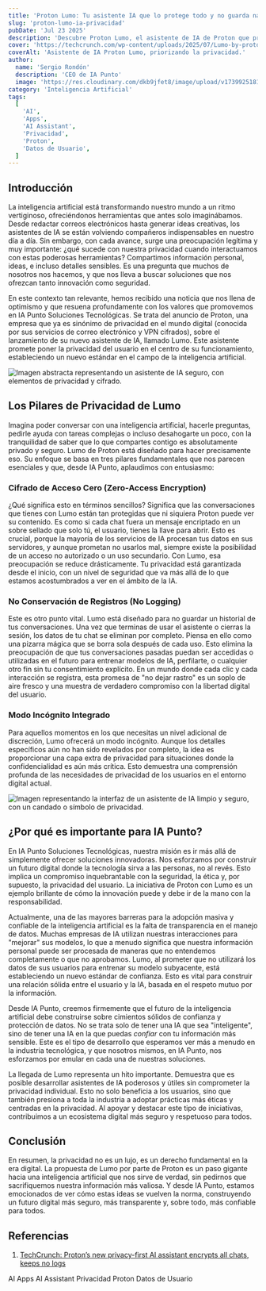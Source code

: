 ```yaml
---
title: 'Proton Lumo: Tu asistente IA que lo protege todo y no guarda nada.'
slug: 'proton-lumo-ia-privacidad'
pubDate: 'Jul 23 2025'
description: 'Descubre Proton Lumo, el asistente de IA de Proton que prioriza tu privacidad con cifrado de acceso cero, sin conservación de registros y modo incógnito, estableciendo un nuevo estándar de seguridad en la inteligencia artificial.'
cover: 'https://techcrunch.com/wp-content/uploads/2025/07/Lumo-by-proton.jpeg'
coverAlt: 'Asistente de IA Proton Lumo, priorizando la privacidad.'
author:
  name: 'Sergio Rondón'
  description: 'CEO de IA Punto'
  image: 'https://res.cloudinary.com/dkb9jfet8/image/upload/v1739925181/sergio_gdcaeh.png'
category: 'Inteligencia Artificial'
tags:
  [
    'AI',
    'Apps',
    'AI Assistant',
    'Privacidad',
    'Proton',
    'Datos de Usuario',
  ]
---
```


<h2 id="introduccion">Introducción</h2>

La inteligencia artificial está transformando nuestro mundo a un ritmo vertiginoso, ofreciéndonos herramientas que antes solo imaginábamos. Desde redactar correos electrónicos hasta generar ideas creativas, los asistentes de IA se están volviendo compañeros indispensables en nuestro día a día. Sin embargo, con cada avance, surge una preocupación legítima y muy importante: ¿qué sucede con nuestra privacidad cuando interactuamos con estas poderosas herramientas? Compartimos información personal, ideas, e incluso detalles sensibles. Es una pregunta que muchos de nosotros nos hacemos, y que nos lleva a buscar soluciones que nos ofrezcan tanto innovación como seguridad.

En este contexto tan relevante, hemos recibido una noticia que nos llena de optimismo y que resuena profundamente con los valores que promovemos en IA Punto Soluciones Tecnológicas. Se trata del anuncio de Proton, una empresa que ya es sinónimo de privacidad en el mundo digital (conocida por sus servicios de correo electrónico y VPN cifrados), sobre el lanzamiento de su nuevo asistente de IA, llamado Lumo. Este asistente promete poner la privacidad del usuario en el centro de su funcionamiento, estableciendo un nuevo estándar en el campo de la inteligencia artificial.

<img src="https://images.unsplash.com/photo-1620023023712-4f7f6f1f3a3a?auto=format&fit=crop&w=800&q=80" alt="Imagen abstracta representando un asistente de IA seguro, con elementos de privacidad y cifrado." />

<h2 id="los-pilares-de-privacidad-de-lumo">Los Pilares de Privacidad de Lumo</h2>

Imagina poder conversar con una inteligencia artificial, hacerle preguntas, pedirle ayuda con tareas complejas o incluso desahogarte un poco, con la tranquilidad de saber que lo que compartes contigo es absolutamente privado y seguro. Lumo de Proton está diseñado para hacer precisamente eso. Su enfoque se basa en tres pilares fundamentales que nos parecen esenciales y que, desde IA Punto, aplaudimos con entusiasmo:

<h3 id="cifrado-de-acceso-cero-zero-access-encryption">Cifrado de Acceso Cero (Zero-Access Encryption)</h3>

¿Qué significa esto en términos sencillos? Significa que las conversaciones que tienes con Lumo están tan protegidas que ni siquiera Proton puede ver su contenido. Es como si cada chat fuera un mensaje encriptado en un sobre sellado que solo tú, el usuario, tienes la llave para abrir. Esto es crucial, porque la mayoría de los servicios de IA procesan tus datos en sus servidores, y aunque prometan no usarlos mal, siempre existe la posibilidad de un acceso no autorizado o un uso secundario. Con Lumo, esa preocupación se reduce drásticamente. Tu privacidad está garantizada desde el inicio, con un nivel de seguridad que va más allá de lo que estamos acostumbrados a ver en el ámbito de la IA.

<h3 id="no-conservacion-de-registros-no-logging">No Conservación de Registros (No Logging)</h3>

Este es otro punto vital. Lumo está diseñado para no guardar un historial de tus conversaciones. Una vez que terminas de usar el asistente o cierras la sesión, los datos de tu chat se eliminan por completo. Piensa en ello como una pizarra mágica que se borra sola después de cada uso. Esto elimina la preocupación de que tus conversaciones pasadas puedan ser accedidas o utilizadas en el futuro para entrenar modelos de IA, perfilarte, o cualquier otro fin sin tu consentimiento explícito. En un mundo donde cada clic y cada interacción se registra, esta promesa de "no dejar rastro" es un soplo de aire fresco y una muestra de verdadero compromiso con la libertad digital del usuario.

<h3 id="modo-incognito-integrado">Modo Incógnito Integrado</h3>

Para aquellos momentos en los que necesitas un nivel adicional de discreción, Lumo ofrecerá un modo incógnito. Aunque los detalles específicos aún no han sido revelados por completo, la idea es proporcionar una capa extra de privacidad para situaciones donde la confidencialidad es aún más crítica. Esto demuestra una comprensión profunda de las necesidades de privacidad de los usuarios en el entorno digital actual.

<img src="https://images.unsplash.com/photo-1542845181-a20c35e38a16?auto=format&fit=crop&w=800&q=80" alt="Imagen representando la interfaz de un asistente de IA limpio y seguro, con un candado o símbolo de privacidad." />

<h2 id="por-que-es-importante-para-ia-punto">¿Por qué es importante para IA Punto?</h2>

En IA Punto Soluciones Tecnológicas, nuestra misión es ir más allá de simplemente ofrecer soluciones innovadoras. Nos esforzamos por construir un futuro digital donde la tecnología sirva a las personas, no al revés. Esto implica un compromiso inquebrantable con la seguridad, la ética y, por supuesto, la privacidad del usuario. La iniciativa de Proton con Lumo es un ejemplo brillante de cómo la innovación puede y debe ir de la mano con la responsabilidad.

Actualmente, una de las mayores barreras para la adopción masiva y confiable de la inteligencia artificial es la falta de transparencia en el manejo de datos. Muchas empresas de IA utilizan nuestras interacciones para "mejorar" sus modelos, lo que a menudo significa que nuestra información personal puede ser procesada de maneras que no entendemos completamente o que no aprobamos. Lumo, al prometer que no utilizará los datos de sus usuarios para entrenar su modelo subyacente, está estableciendo un nuevo estándar de confianza. Esto es vital para construir una relación sólida entre el usuario y la IA, basada en el respeto mutuo por la información.

Desde IA Punto, creemos firmemente que el futuro de la inteligencia artificial debe construirse sobre cimientos sólidos de confianza y protección de datos. No se trata solo de tener una IA que sea "inteligente", sino de tener una IA en la que puedas *confiar* con tu información más sensible. Este es el tipo de desarrollo que esperamos ver más a menudo en la industria tecnológica, y que nosotros mismos, en IA Punto, nos esforzamos por emular en cada una de nuestras soluciones.

La llegada de Lumo representa un hito importante. Demuestra que es posible desarrollar asistentes de IA poderosos y útiles sin comprometer la privacidad individual. Esto no solo beneficia a los usuarios, sino que también presiona a toda la industria a adoptar prácticas más éticas y centradas en la privacidad. Al apoyar y destacar este tipo de iniciativas, contribuimos a un ecosistema digital más seguro y respetuoso para todos.

<h2 id="conclusion">Conclusión</h2>

En resumen, la privacidad no es un lujo, es un derecho fundamental en la era digital. La propuesta de Lumo por parte de Proton es un paso gigante hacia una inteligencia artificial que nos sirve de verdad, sin pedirnos que sacrifiquemos nuestra información más valiosa. Y desde IA Punto, estamos emocionados de ver cómo estas ideas se vuelven la norma, construyendo un futuro digital más seguro, más transparente y, sobre todo, más confiable para todos.

<h2 id="referencias">Referencias</h2>

1.  <a href="https://techcrunch.com/2025/07/23/protons-new-privacy-first-ai-assistant-encrypts-all-chats-keeps-no-logs/" target="_blank" rel="noopener noreferrer">TechCrunch: Proton’s new privacy-first AI assistant encrypts all chats, keeps no logs</a>

<div class="flex flex-wrap gap-2 mt-8">
  <span class="inline-block px-3 py-1 bg-primary-100 text-primary-700 text-xs font-semibold rounded-full shadow-sm">AI</span>
  <span class="inline-block px-3 py-1 bg-primary-100 text-primary-700 text-xs font-semibold rounded-full shadow-sm">Apps</span>
  <span class="inline-block px-3 py-1 bg-primary-100 text-primary-700 text-xs font-semibold rounded-full shadow-sm">AI Assistant</span>
  <span class="inline-block px-3 py-1 bg-primary-100 text-primary-700 text-xs font-semibold rounded-full shadow-sm">Privacidad</span>
  <span class="inline-block px-3 py-1 bg-primary-100 text-primary-700 text-xs font-semibold rounded-full shadow-sm">Proton</span>
  <span class="inline-block px-3 py-1 bg-primary-100 text-primary-700 text-xs font-semibold rounded-full shadow-sm">Datos de Usuario</span>
</div>
